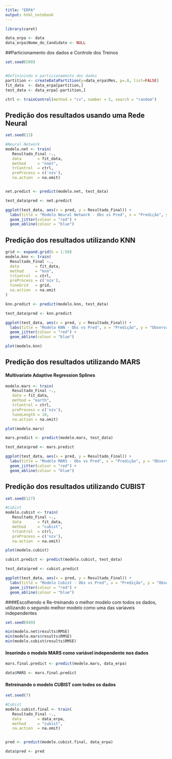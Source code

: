 ```yaml
---
title: "ERPA"
output: html_notebook
---
```

 
 

```r

library(caret)

data_erpa <- data
data_erpa$Nome_do_Candidato <- NULL
```

##Particionamento dos dados e Controle dos Treinos
```r

set.seed(500)


#Defininindo o particionamento dos dados
partition <- createDataPartition(y=data_erpa$Mes, p=.8, list=FALSE)
fit_data  <- data_erpa[partition,]
test_data <- data_erpa[-partition,]

ctrl <- trainControl(method = "cv", number = 5, search = "random")

```



## Predição dos resultados usando uma Rede Neural

```r

set.seed(13)

#Neural Network
modelo.net <- train(
   Resultado_Final ~.,
   data       = fit_data, 
   method     = "nnet", 
   trControl  = ctrl,
   preProcess = c('nzv'),
   na.action  = na.omit)


net.predict <- predict(modelo.net, test_data)

test_data$pred <- net.predict

ggplot(test_data, aes(x = pred, y = Resultado_Final)) +
  labs(title = "Modelo Neural Network - Obs vs Pred", x = "Predição", y = "Observado")+
  geom_jitter(colour = "red") +
  geom_abline(colour = "blue")

```


## Predição dos resultados utilizando KNN

```r

grid <- expand.grid(k = 1:50)
modelo.knn <- train(
  Resultado_Final ~.,
  data       = fit_data,
  method     = "knn",
  trControl  = ctrl,
  preProcess = c('nzv'),
  tuneGrid   = grid,
  na.action  = na.omit
)

knn.predict <- predict(modelo.knn, test_data)

test_data$pred <- knn.predict

ggplot(test_data, aes(x = pred, y = Resultado_Final)) +
  labs(title = "Modelo KNN - Obs vs Pred", x = "Predição", y = "Observado")+
  geom_jitter(colour = "red") +
  geom_abline(colour = "blue")

plot(modelo.knn)
```


## Predição dos resultados utilizando MARS 
#### Multivariate Adaptive Regression Splines

```r

modelo.mars <- train(
   Resultado_Final ~.,
   data = fit_data, 
   method = "earth", 
   trControl = ctrl,
   preProcess = c('nzv'),
   tuneLength = 10,
   na.action = na.omit)

plot(modelo.mars)

mars.predict <- predict(modelo.mars, test_data)

test_data$pred <- mars.predict

ggplot(test_data, aes(x = pred, y = Resultado_Final)) +
  labs(title = "Modelo MARS - Obs vs Pred", x = "Predição", y = "Observado")+
  geom_jitter(colour = "red") +
  geom_abline(colour = "blue")
```



## Predição dos resultados utilizando CUBIST

```r
set.seed(127)

#Cubist
modelo.cubist <- train(
   Resultado_Final ~.,
   data       = fit_data, 
   method     = "cubist", 
   trControl  = ctrl,
   preProcess = c('nzv'),
   na.action  = na.omit)

plot(modelo.cubist)

cubist.predict <- predict(modelo.cubist, test_data)

test_data$pred <- cubist.predict

ggplot(test_data, aes(x = pred, y = Resultado_Final)) +
  labs(title = "Modelo Cubist - Obs vs Pred", x = "Predição", y = "Observado")+
  geom_jitter(colour = "red") +
  geom_abline(colour = "blue")
```




####Escolhendo e Re-treinando o melhor modelo com todos os dados, utilizando o segundo melhor modelo como uma das variaveis independentes

```r
set.seed(849)

min(modelo.net$results$RMSE)
min(modelo.mars$results$RMSE)
min(modelo.cubist$results$RMSE)
```


#### Inserindo o modelo MARS como variável independente nos dados
```r

mars.final.predict <- predict(modelo.mars, data_erpa)

data$MARS <- mars.final.predict

```


#### Retreinando o modelo CUBIST com todos os dados
```r

set.seed(7)

#Cubist
modelo.cubist.final <- train(
   Resultado_Final ~.,
   data       = data_erpa, 
   method     = "cubist",
   na.action  = na.omit)


pred <- predict(modelo.cubist.final, data_erpa)

data$pred <- pred

```






